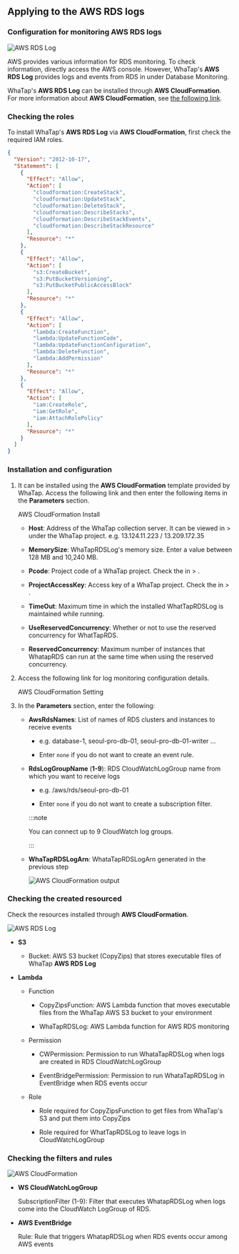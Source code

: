 ## Applying to the AWS RDS logs

### Configuration for monitoring AWS RDS logs

![AWS RDS Log](/img/aws-rds-log-diagram.png)

AWS provides various information for RDS monitoring. To check information, directly access the AWS console. However, WhaTap's **AWS RDS Log** provides logs and events from RDS in <Cmdname sid="side_log" className="uitext" /> under Database Monitoring.

WhaTap's **AWS RDS Log** can be installed through **AWS CloudFormation**. For more information about **AWS CloudFormation**, see [the following link](https://docs.aws.amazon.com/ko_kr/AWSCloudFormation/latest/UserGuide/Welcome.html).

### Checking the roles

To install WhaTap's **AWS RDS Log** via **AWS CloudFormation**, first check the required IAM roles.

```json
{
  "Version": "2012-10-17",
  "Statement": [
    {
      "Effect": "Allow",
      "Action": [
        "cloudformation:CreateStack",
        "cloudformation:UpdateStack",
        "cloudformation:DeleteStack",
        "cloudformation:DescribeStacks",
        "cloudformation:DescribeStackEvents",
        "cloudformation:DescribeStackResource"
      ],
      "Resource": "*"
    },
    {
      "Effect": "Allow",
      "Action": [
        "s3:CreateBucket",
        "s3:PutBucketVersioning",
        "s3:PutBucketPublicAccessBlock"
      ],
      "Resource": "*"
    },
    {
      "Effect": "Allow",
      "Action": [
        "lambda:CreateFunction",
        "lambda:UpdateFunctionCode",
        "lambda:UpdateFunctionConfiguration",
        "lambda:DeleteFunction",
        "lambda:AddPermission"
      ],
      "Resource": "*"
    },
    {
      "Effect": "Allow",
      "Action": [
        "iam:CreateRole",
        "iam:GetRole",
        "iam:AttachRolePolicy"
      ],
      "Resource": "*"
    }
  ]
}
```

### Installation and configuration

1. It can be installed using the **AWS CloudFormation** template provided by WhaTap. Access the following link and then enter the following items in the **Parameters** section.

   <Link to='https://console.aws.amazon.com/cloudformation/home?region=ap-northeast-2#/stacks/quickcreate?stackName=WhaTapRDSLogAndEvent&templateURL=https://s3.ap-northeast-2.amazonaws.com/repo.whatap.io/agent/db/WhaTapRDSLogInstall.template' target='_blank' className='ext-link'>AWS CloudFormation Install</Link>

   - **Host**: Address of the WhaTap collection server. It can be viewed in <Cmdname sid="side_management" className="uitext" /> &gt; <Cmdname sid="side_agentInstall" className="uitext" /> under the WhaTap project. e.g. 13.124.11.223 / 13.209.172.35

   - **MemorySize**: WhaTapRDSLog's memory size. Enter a value between 128 MB and 10,240 MB.

   - **Pcode**: Project code of a WhaTap project. Check the <Cmdname sid="pcode" className="uitext" /> in <Cmdname sid="side_management" className="uitext" /> &gt; <Cmdname sid="side_projectManagement" className="uitext" />.

   - **ProjectAccessKey**: Access key of a WhaTap project. Check the <Cmdname sid="project_access_key" className="uitext" /> in <Cmdname sid="side_management" className="uitext" /> &gt; <Cmdname sid="side_projectManagement" className="uitext" />.

   - **TimeOut**: Maximum time in which the installed WhatTapRDSLog is maintained while running.

   - **UseReservedConcurrency**: Whether or not to use the reserved concurrency for WhatTapRDS.

   - **ReservedConcurrency**: Maximum number of instances that WhatapRDS can run at the same time when using the reserved concurrency.

2. Access the following link for log monitoring configuration details.

   <Link to='https://console.aws.amazon.com/cloudformation/home?region=ap-northeast-2#/stacks/quickcreate?stackName=WhatapRDSLogAndEventSettings&templateURL=https://s3.ap-northeast-2.amazonaws.com/repo.whatap.io/agent/db/WhaTapRDSLogSetting.template' target='_blank' className='ext-link'>AWS CloudFormation Setting</Link>

3. In the **Parameters** section, enter the following:

   - **AwsRdsNames**: List of names of RDS clusters and instances to receive events

     - e.g. database-1, seoul-pro-db-01, seoul-pro-db-01-writer …

     - Enter `none` if you do not want to create an event rule.

   - **RdsLogGroupName** (**1\-9**): RDS CloudWatchLogGroup name from which you want to receive logs

     - e.g. /aws/rds/seoul-pro-db-01

     - Enter `none` if you do not want to create a subscription filter.

     :::note

     You can connect up to 9 CloudWatch log groups.

     :::

   - **WhaTapRDSLogArn**: WhataTapRDSLogArn generated in the previous step

     ![AWS CloudFormation output](/img/aws-rds-log-setting-output.png)

### Checking the created resourced

Check the resources installed through **AWS CloudFormation**.

![AWS RDS Log](/img/aws-rds-log-resource.png)

- **S3** 

  - Bucket: AWS S3 bucket (CopyZips) that stores executable files of WhaTap **AWS RDS Log**

- **Lambda**

  - Function 

    - CopyZipsFunction: AWS Lambda function that moves executable files from the WhaTap AWS S3 bucket to your environment

    - WhaTapRDSLog: AWS Lambda function for AWS RDS monitoring

  - Permission

    - CWPermission: Permission to run WhataTapRDSLog when logs are created in RDS CloudWatchLogGroup

    - EventBridgePermission: Permission to run WhataTapRDSLog in EventBridge when RDS events occur

  - Role

    - Role required for CopyZipsFunction to get files from WhaTap's S3 and put them into CopyZips

    - Role required for WhatTapRDSLog to leave logs in CloudWatchLogGroup

### Checking the filters and rules

![AWS CloudFormation](/img/aws-rds-log-check-resources.png)

- **WS CloudWatchLogGroup**

  SubscriptionFilter (1\-9): Filter that executes WhatapRDSLog when logs come into the CloudWatch LogGroup of RDS.

- **AWS EventBridge**

  Rule: Rule that triggers WhatapRDSLog when RDS events occur among AWS events